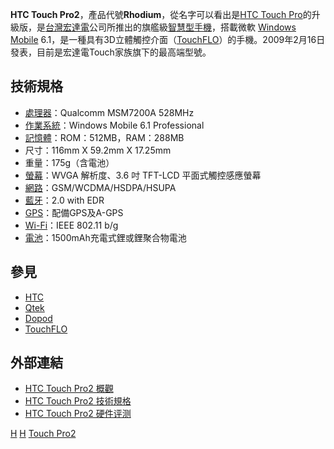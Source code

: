 {{Infobox Mobile |
  name            = HTC Touch Pro2 |
  image           = Htc_Touch_Pro2_Georgy.JPG |
  imagesize       = 200px|
  manufacturer    = [[宏達電|High Tech Computer Corporation]] |
  available       = 2009年2月16日|
  screen          = 3.6 [[Inch|in.]] [[WVGA|WVGA]] touchscreen |
  camera          = 3.2 Megapixel CMOS color<br /><small>VGA CMOS color secondary</small> |
  operatingsystem = [[Windows_Mobile_6.1|Windows Mobile 6.1]] Professional |
  input           = [[Touchscreen|Touchscreen]]<br />[[QWERTY|QWERTY]] Keyboard |
  cpu             = 528 [[MHz|MHz]] [[Qualcomm|Qualcomm]] MSM7200A |
  memory          = 512 MB [[ROM|ROM]]<br/>288 MB RAM |
  connectivity    = [[Global_System_for_Mobile_Communications|GSM]] / [[General_Packet_Radio_Service|GPRS]], [[Enhanced_Data_Rates_for_GSM_Evolution|EDGE]], [[HSDPA|HSDPA]], [[HSUPA|HSUPA]], [[Bluetooth|Bluetooth]], [[802.11|802.11b/g]], [[Universal_Serial_Bus|USB]] Mini (ExtUSB) |
  battery         = Rechargeable 1500mAh [[Lithium-ion_battery|Li-ion battery]] <small>(up to 406 hrs standby, 8 hrs talk time)</small> |
  size            = 116 x 59.2 x 17.25 [[millimetres|mm]]<br/>(4 x 2 x 0.71 [[inches|in]]) |
  weight          = 175 [[grams|g]]
}}
'''HTC Touch Pro2'''，產品代號'''Rhodium'''，從名字可以看出是[[HTC_Touch_Pro|HTC Touch Pro]]的升級版，是[[台灣|台灣]][[宏達電|宏達電]]公司所推出的旗艦級[[智慧型手機|智慧型手機]]，搭載微軟 [[Windows_Mobile|Windows Mobile]] 6.1，是一種具有3D立體觸控介面（[[TouchFLO|TouchFLO]]）的手機。2009年2月16日發表，目前是宏達電Touch家族旗下的最高端型號。

== 技術規格 ==

*[[處理器|處理器]]：Qualcomm MSM7200A 528MHz
*[[作業系統|作業系統]]：Windows Mobile 6.1 Professional 
*[[記憶體|記憶體]]：ROM：512MB，RAM：288MB
*尺寸：116mm X 59.2mm X 17.25mm 
*重量：175g（含電池）
*[[螢幕|螢幕]]：WVGA 解析度、3.6 吋 TFT-LCD 平面式觸控感應螢幕 
*[[網路|網路]]：GSM/WCDMA/HSDPA/HSUPA
*[[藍牙|藍牙]]：2.0 with EDR
*[[GPS|GPS]]：配備GPS及A-GPS
*[[Wi-Fi|Wi-Fi]]：IEEE 802.11 b/g
*[[電池|電池]]：1500mAh充電式鋰或鋰聚合物電池

== 參見 ==
*[[HTC|HTC]]
*[[Qtek|Qtek]]
*[[Dopod|Dopod]]
*[[TouchFLO|TouchFLO]]

== 外部連結 ==
*[http://www.htc.com/www/product.aspx?id=84462 HTC Touch Pro2 概觀]{{dead link|date=2017年11月 |bot=InternetArchiveBot |fix-attempted=yes }}
*[http://www.htc.com/www/product.aspx?id=84522 HTC Touch Pro2 技術規格]{{dead link|date=2017年11月 |bot=InternetArchiveBot |fix-attempted=yes }}
*[https://web.archive.org/web/20091116130419/http://www.marytown.cn/wordpress/2009/06/02/htc-touch-pro2-t7373/ HTC Touch Pro2 硬件评测]

[[Category:智能手機|H]]
[[Category:觸控手機|H]]
[[Category:宏達電手機|Touch Pro2]]